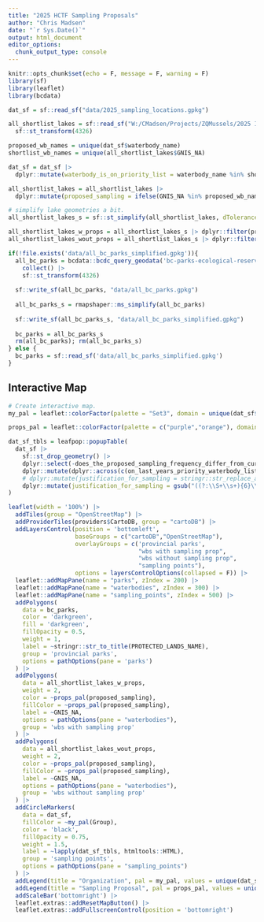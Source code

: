 ```yaml
---
title: "2025 HCTF Sampling Proposals"
author: "Chris Madsen"
date: "`r Sys.Date()`"
output: html_document
editor_options: 
  chunk_output_type: console
---
```


```r
knitr::opts_chunk$set(echo = F, message = F, warning = F)
library(sf)
library(leaflet)
library(bcdata)

```

```r
dat_sf = sf::read_sf("data/2025_sampling_locations.gpkg")

all_shortlist_lakes = sf::read_sf("W:/CMadsen/Projects/ZQMussels/2025 IMDP Final Report/data/spatial/waterbodies_zqm_shortlist_risk_estimates.gpkg") |> 
  sf::st_transform(4326)

proposed_wb_names = unique(dat_sf$waterbody_name)
shortlist_wb_names = unique(all_shortlist_lakes$GNIS_NA)

dat_sf = dat_sf |> 
  dplyr::mutate(waterbody_is_on_priority_list = waterbody_name %in% shortlist_wb_names)

all_shortlist_lakes = all_shortlist_lakes |> 
  dplyr::mutate(proposed_sampling = ifelse(GNIS_NA %in% proposed_wb_names,"Sampling Proposed","No Sampling Proposed"))

# simplify lake geometries a bit.
all_shortlist_lakes_s = sf::st_simplify(all_shortlist_lakes, dTolerance = 20)

all_shortlist_lakes_w_props = all_shortlist_lakes_s |> dplyr::filter(proposed_sampling == "Sampling Proposed")
all_shortlist_lakes_wout_props = all_shortlist_lakes_s |> dplyr::filter(proposed_sampling != "Sampling Proposed")
```

```r
if(!file.exists('data/all_bc_parks_simplified.gpkg')){
  all_bc_parks = bcdata::bcdc_query_geodata('bc-parks-ecological-reserves-and-protected-areas') |> 
    collect() |> 
    sf::st_transform(4326)
  
  sf::write_sf(all_bc_parks, "data/all_bc_parks.gpkg")
  
  all_bc_parks_s = rmapshaper::ms_simplify(all_bc_parks)
  
  sf::write_sf(all_bc_parks_s, "data/all_bc_parks_simplified.gpkg")
  
  bc_parks = all_bc_parks_s
  rm(all_bc_parks); rm(all_bc_parks_s)
} else {
  bc_parks = sf::read_sf('data/all_bc_parks_simplified.gpkg')
}
```

## Interactive Map

```r
# Create interactive map.
my_pal = leaflet::colorFactor(palette = "Set3", domain = unique(dat_sf$Group))

props_pal = leaflet::colorFactor(palette = c("purple","orange"), domain = unique(all_shortlist_lakes_s$proposed_sampling))

dat_sf_tbls = leafpop::popupTable(
  dat_sf |> 
    sf::st_drop_geometry() |> 
    dplyr::select(-does_the_proposed_sampling_frequency_differ_from_current_priority_list) |> 
    dplyr::mutate(dplyr::across(c(on_last_years_priority_waterbody_list,sampled_last_year,substrate_sampler_planned), \(x) ifelse(x == "Y", "Yes", "No"))) |> 
    # dplyr::mutate(justification_for_sampling = stringr::str_replace_all(justification_for_sampling, "[\\,,\\.]", "<br>")) |> 
    dplyr::mutate(justification_for_sampling = gsub("((?:\\S+\\s+){6}\\S+)([ ,\\.])", "\\1<br>", justification_for_sampling, perl = TRUE))
)

leaflet(width = '100%') |>
  addTiles(group = "OpenStreetMap") |>
  addProviderTiles(providers$CartoDB, group = "cartoDB") |>
  addLayersControl(position = 'bottomleft', 
                   baseGroups = c("cartoDB","OpenStreetMap"),
                   overlayGroups = c('provincial parks',
                                     "wbs with sampling prop",
                                     "wbs without sampling prop",
                                     "sampling points"),
                   options = layersControlOptions(collapsed = F)) |>
  leaflet::addMapPane(name = "parks", zIndex = 200) |>
  leaflet::addMapPane(name = "waterbodies", zIndex = 300) |>
  leaflet::addMapPane(name = "sampling_points", zIndex = 500) |>
  addPolygons(
    data = bc_parks,
    color = 'darkgreen',
    fill = 'darkgreen',
    fillOpacity = 0.5,
    weight = 1,
    label = ~stringr::str_to_title(PROTECTED_LANDS_NAME),
    group = 'provincial parks',
    options = pathOptions(pane = 'parks')
  ) |> 
  addPolygons(
    data = all_shortlist_lakes_w_props,
    weight = 2,
    color = ~props_pal(proposed_sampling),
    fillColor = ~props_pal(proposed_sampling),
    label = ~GNIS_NA,
    options = pathOptions(pane = "waterbodies"),
    group = 'wbs with sampling prop'
  ) |> 
  addPolygons(
    data = all_shortlist_lakes_wout_props,
    weight = 2,
    color = ~props_pal(proposed_sampling),
    fillColor = ~props_pal(proposed_sampling),
    label = ~GNIS_NA,
    options = pathOptions(pane = "waterbodies"),
    group = 'wbs without sampling prop'
  ) |> 
  addCircleMarkers(
    data = dat_sf,
    fillColor = ~my_pal(Group),
    color = 'black',
    fillOpacity = 0.75,
    weight = 1.5,
    label = ~lapply(dat_sf_tbls, htmltools::HTML),
    group = 'sampling points',
    options = pathOptions(pane = "sampling_points")
  ) |>
  addLegend(title = "Organization", pal = my_pal, values = unique(dat_sf$Group)) |>
  addLegend(title = "Sampling Proposal", pal = props_pal, values = unique(all_shortlist_lakes_s$proposed_sampling)) |> 
  addScaleBar('bottomright') |>
  leaflet.extras::addResetMapButton() |> 
  leaflet.extras::addFullscreenControl(position = 'bottomright')
```

